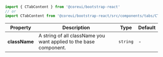 
```jsx
import { CTabContent } from '@coreui/bootstrap-react'
// or
import CTabContent from '@coreui/bootstrap-react/src/components/tabs/CTabContent'
```

| Property | Description | Type | Default |
| --- | --- | --- | --- |
| **className** | A string of all className you want applied to the base component. | `string` | - |
